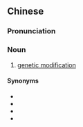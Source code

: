 {{also|遗传修饰}}
==Chinese==
{{zh-forms|s=遗传修饰|type=22}}

===Pronunciation===
{{zh-pron
|m=yíchuán xiūshì
|c=wai4 cyun4 sau1 sik1
|cat=n
}}

===Noun===
{{zh-noun}}

# [[genetic modification]]

====Synonyms====
* {{zh-l|基因改造}}
* {{zh-l|基因轉變}}
* {{zh-l|遺傳改良}}
* {{zh-l|轉基因}}